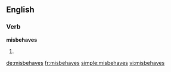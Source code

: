 ==English==

===Verb===
'''misbehaves'''

# {{en-third-person singular of|misbehave}}

[[de:misbehaves]]
[[fr:misbehaves]]
[[simple:misbehaves]]
[[vi:misbehaves]]